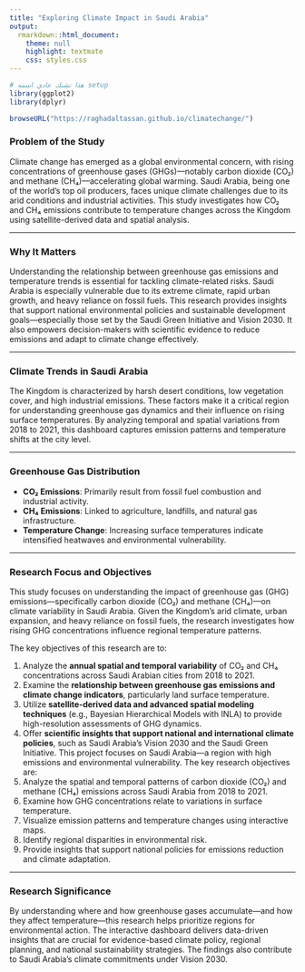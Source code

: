 ```yaml
---
title: "Exploring Climate Impact in Saudi Arabia"
output:
  rmarkdown::html_document:
    theme: null
    highlight: textmate
    css: styles.css
---
```



```r
# هذا تشنك عادي اسمه setup
library(ggplot2)
library(dplyr)
```

```r
browseURL("https://raghadaltassan.github.io/climatechange/")
```
### Problem of the Study
Climate change has emerged as a global environmental concern, with rising concentrations of greenhouse gases (GHGs)—notably carbon dioxide (CO₂) and methane (CH₄)—accelerating global warming. Saudi Arabia, being one of the world’s top oil producers, faces unique climate challenges due to its arid conditions and industrial activities. This study investigates how CO₂ and CH₄ emissions contribute to temperature changes across the Kingdom using satellite-derived data and spatial analysis.

---

### Why It Matters
Understanding the relationship between greenhouse gas emissions and temperature trends is essential for tackling climate-related risks. Saudi Arabia is especially vulnerable due to its extreme climate, rapid urban growth, and heavy reliance on fossil fuels. This research provides insights that support national environmental policies and sustainable development goals—especially those set by the Saudi Green Initiative and Vision 2030. It also empowers decision-makers with scientific evidence to reduce emissions and adapt to climate change effectively.

---

### Climate Trends in Saudi Arabia
The Kingdom is characterized by harsh desert conditions, low vegetation cover, and high industrial emissions. These factors make it a critical region for understanding greenhouse gas dynamics and their influence on rising surface temperatures. By analyzing temporal and spatial variations from 2018 to 2021, this dashboard captures emission patterns and temperature shifts at the city level.

---

### Greenhouse Gas Distribution
- **CO₂ Emissions**: Primarily result from fossil fuel combustion and industrial activity.  
- **CH₄ Emissions**: Linked to agriculture, landfills, and natural gas infrastructure.  
- **Temperature Change**: Increasing surface temperatures indicate intensified heatwaves and environmental vulnerability.

---

### Research Focus and Objectives

This study focuses on understanding the impact of greenhouse gas (GHG) emissions—specifically carbon dioxide (CO₂) and methane (CH₄)—on climate variability in Saudi Arabia. Given the Kingdom’s arid climate, urban expansion, and heavy reliance on fossil fuels, the research investigates how rising GHG concentrations influence regional temperature patterns.

The key objectives of this research are to:

1. Analyze the **annual spatial and temporal variability** of CO₂ and CH₄ concentrations across Saudi Arabian cities from 2018 to 2021.  
2. Examine the **relationship between greenhouse gas emissions and climate change indicators**, particularly land surface temperature.  
3. Utilize **satellite-derived data and advanced spatial modeling techniques** (e.g., Bayesian Hierarchical Models with INLA) to provide high-resolution assessments of GHG dynamics.  
4. Offer **scientific insights that support national and international climate policies**, such as Saudi Arabia’s Vision 2030 and the Saudi Green Initiative.
This project focuses on Saudi Arabia—a region with high emissions and environmental vulnerability. The key research objectives are:  
1. Analyze the spatial and temporal patterns of carbon dioxide (CO₂) and methane (CH₄) emissions across Saudi Arabia from 2018 to 2021.  
2. Examine how GHG concentrations relate to variations in surface temperature.  
3. Visualize emission patterns and temperature changes using interactive maps.  
4. Identify regional disparities in environmental risk.  
5. Provide insights that support national policies for emissions reduction and climate adaptation.

---

### Research Significance
By understanding where and how greenhouse gases accumulate—and how they affect temperature—this research helps prioritize regions for environmental action. The interactive dashboard delivers data-driven insights that are crucial for evidence-based climate policy, regional planning, and national sustainability strategies. The findings also contribute to Saudi Arabia’s climate commitments under Vision 2030.
